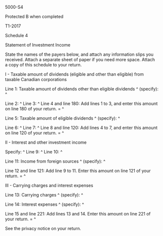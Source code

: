 ﻿5000-S4 
 
Protected B when completed 
 
T1-2017 
 
Schedule 4 
 
Statement of Investment Income 
 
State the names of the payers below, and attach any information slips you 
received. Attach a separate sheet of paper if you need more space. Attach a 
copy of this schedule to your return. 
 
I - Taxable amount of dividends (eligible and other than eligible) from 
taxable Canadian corporations 
 
Line 1: Taxable amount of dividends other than eligible dividends ^
(specify): ^
 
Line 2: ^
Line 3: ^
Line 4 and line 180: Add lines 1 to 3, and enter this amount on line 180 of 
your return. = ^
 
Line 5: Taxable amount of eligible dividends ^
(specify): ^
 
Line 6: ^
Line 7: ^
Line 8 and line 120: Add lines 4 to 7, and enter this amount on line 120 of 
your return. = ^
 
II - Interest and other investment income 
 
Specify: ^
Line 9: ^
Line 10: ^
 
Line 11: Income from foreign sources ^
(specify): ^
 
Line 12 and line 121: Add line 9 to 11. Enter this amount on line 121 of your 
return. = ^
 
III - Carrying charges and interest expenses 
 
Line 13: Carrying charges ^
(specify): ^
 
Line 14: Interest expenses ^
(specify): ^
 
Line 15 and line 221: Add lines 13 and 14. Enter this amount on line 221 of 
your return. = ^
 
See the privacy notice on your return.
